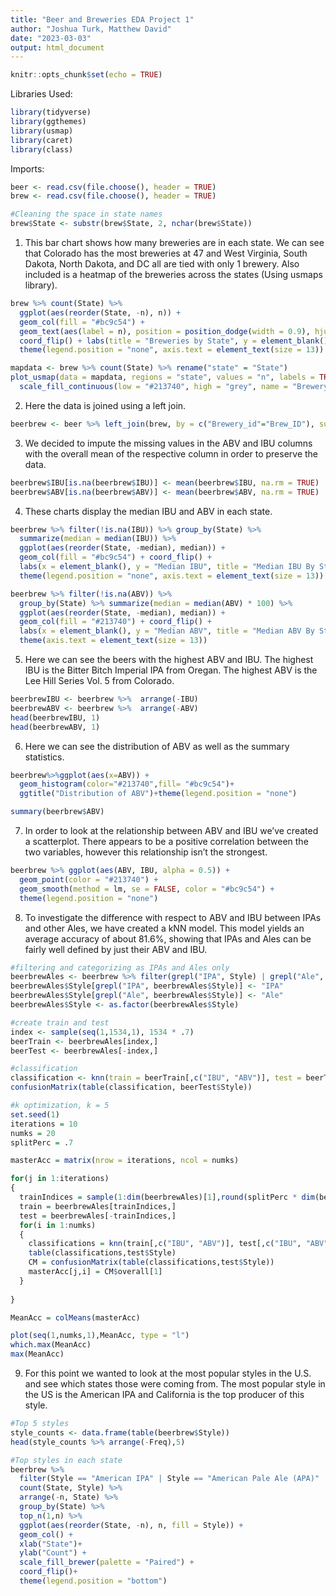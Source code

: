 ---
title: "Beer and Breweries EDA Project 1"
author: "Joshua Turk, Matthew David"
date: "2023-03-03"
output: html_document
---

```{r setup, include=FALSE}
knitr::opts_chunk$set(echo = TRUE)
```

Libraries Used:
```{r, warning = FALSE}
library(tidyverse)
library(ggthemes)
library(usmap)
library(caret)
library(class)
```

Imports:
```{r}
beer <- read.csv(file.choose(), header = TRUE)
brew <- read.csv(file.choose(), header = TRUE)

#Cleaning the space in state names
brew$State <- substr(brew$State, 2, nchar(brew$State))
```


1. This bar chart shows how many breweries are in each state. We can see that Colorado has the most breweries at 47 and West Virginia, South Dakota, North Dakota, and DC all are tied with only 1 brewery. Also included is a heatmap of the breweries across the states (Using usmaps library).
```{r, fig.dim = c(10,10)}
brew %>% count(State) %>% 
  ggplot(aes(reorder(State, -n), n)) + 
  geom_col(fill = "#bc9c54") + 
  geom_text(aes(label = n), position = position_dodge(width = 0.9), hjust = -0.25) + 
  coord_flip() + labs(title = "Breweries by State", y = element_blank(), x = element_blank()) + 
  theme(legend.position = "none", axis.text = element_text(size = 13))

mapdata <- brew %>% count(State) %>% rename("state" = "State")
plot_usmap(data = mapdata, regions = "state", values = "n", labels = TRUE) + 
  scale_fill_continuous(low = "#213740", high = "grey", name = "Brewery Count")
```

2. Here the data is joined using a left join.
```{r}
beerbrew <- beer %>% left_join(brew, by = c("Brewery_id"="Brew_ID"), suffix = c(".Beer", ".Brewery"))
```

3. We decided to impute the missing values in the ABV and IBU columns with the overall mean of the respective column in order to preserve the data.
```{r}
beerbrew$IBU[is.na(beerbrew$IBU)] <- mean(beerbrew$IBU, na.rm = TRUE)
beerbrew$ABV[is.na(beerbrew$ABV)] <- mean(beerbrew$ABV, na.rm = TRUE)
```

4. These charts display the median IBU and ABV in each state.
```{r, , fig.dim = c(10,10)}
beerbrew %>% filter(!is.na(IBU)) %>% group_by(State) %>% 
  summarize(median = median(IBU)) %>% 
  ggplot(aes(reorder(State, -median), median)) + 
  geom_col(fill = "#bc9c54") + coord_flip() + 
  labs(x = element_blank(), y = "Median IBU", title = "Median IBU By State") + 
  theme(legend.position = "none", axis.text = element_text(size = 13))

beerbrew %>% filter(!is.na(ABV)) %>% 
  group_by(State) %>% summarize(median = median(ABV) * 100) %>% 
  ggplot(aes(reorder(State, -median), median)) + 
  geom_col(fill = "#213740") + coord_flip() + 
  labs(x = element_blank(), y = "Median ABV", title = "Median ABV By State") +
  theme(axis.text = element_text(size = 13))
```

5. Here we can see the beers with the highest ABV and IBU. The highest IBU is the Bitter Bitch Imperial IPA from Oregan. The highest ABV is the Lee Hill Series Vol. 5 from Colorado.
```{r}
beerbrewIBU <- beerbrew %>%  arrange(-IBU) 
beerbrewABV <- beerbrew %>%  arrange(-ABV)
head(beerbrewIBU, 1)
head(beerbrewABV, 1)
```

6. Here we can see the distribution of ABV as well as the summary statistics.
```{r, , fig.dim = c(10,10)}
beerbrew%>%ggplot(aes(x=ABV)) + 
  geom_histogram(color="#213740",fill= "#bc9c54")+ 
  ggtitle("Distribution of ABV")+theme(legend.position = "none")

summary(beerbrew$ABV)
```

7. In order to look at the relationship between ABV and IBU we've created a scatterplot. There appears to be a positive correlation between the two variables, however this relationship isn't the strongest.
```{r, , fig.dim = c(10,10)}
beerbrew %>% ggplot(aes(ABV, IBU, alpha = 0.5)) + 
  geom_point(color = "#213740") + 
  geom_smooth(method = lm, se = FALSE, color = "#bc9c54") + 
  theme(legend.position = "none")

```

8. To investigate the difference with respect to ABV and IBU between IPAs and other Ales, we have created a kNN model. This model yields an average accuracy of about 81.6%, showing that IPAs and Ales can be fairly well defined by just their ABV and IBU. 
```{r, fig.dim = c(10,10)}
#filtering and categorizing as IPAs and Ales only
beerbrewAles <- beerbrew %>% filter(grepl("IPA", Style) | grepl("Ale", Style))
beerbrewAles$Style[grepl("IPA", beerbrewAles$Style)] <- "IPA"
beerbrewAles$Style[grepl("Ale", beerbrewAles$Style)] <- "Ale"
beerbrewAles$Style <- as.factor(beerbrewAles$Style)

#create train and test
index <- sample(seq(1,1534,1), 1534 * .7)
beerTrain <- beerbrewAles[index,]
beerTest <- beerbrewAles[-index,]

#classification
classification <- knn(train = beerTrain[,c("IBU", "ABV")], test = beerTest[,c("IBU", "ABV")], beerTrain$Style, prob = TRUE, k = 5)
confusionMatrix(table(classification, beerTest$Style))

#k optimization, k = 5
set.seed(1)
iterations = 10
numks = 20
splitPerc = .7

masterAcc = matrix(nrow = iterations, ncol = numks)

for(j in 1:iterations)
{
  trainIndices = sample(1:dim(beerbrewAles)[1],round(splitPerc * dim(beerbrewAles)[1]))
  train = beerbrewAles[trainIndices,]
  test = beerbrewAles[-trainIndices,]
  for(i in 1:numks)
  {
    classifications = knn(train[,c("IBU", "ABV")], test[,c("IBU", "ABV")], train$Style, prob = TRUE, k = i)
    table(classifications,test$Style)
    CM = confusionMatrix(table(classifications,test$Style))
    masterAcc[j,i] = CM$overall[1]
  }
  
}

MeanAcc = colMeans(masterAcc)

plot(seq(1,numks,1),MeanAcc, type = "l")
which.max(MeanAcc)
max(MeanAcc)
```

9. For this point we wanted to look at the most popular styles in the U.S. and see which states those were coming from. The most popular style in the US is the American IPA and California is the top producer of this style.
```{r, fig.dim = c(10,10)}
#Top 5 styles
style_counts <- data.frame(table(beerbrew$Style))
head(style_counts %>% arrange(-Freq),5)

#Top styles in each state
beerbrew %>% 
  filter(Style == "American IPA" | Style == "American Pale Ale (APA)" | Style == "American Amber / Red Ale" | Style == "American Blonde Ale" | Style == "American Double / Imperial IPA") %>% 
  count(State, Style) %>% 
  arrange(-n, State) %>% 
  group_by(State) %>% 
  top_n(1,n) %>% 
  ggplot(aes(reorder(State, -n), n, fill = Style)) + 
  geom_col() + 
  xlab("State")+
  ylab("Count") +
  scale_fill_brewer(palette = "Paired") + 
  coord_flip()+ 
  theme(legend.position = "bottom")
```





























